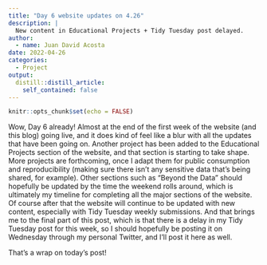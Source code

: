 ```yaml
---
title: "Day 6 website updates on 4.26"
description: |
  New content in Educational Projects + Tidy Tuesday post delayed.
author:
  - name: Juan David Acosta
date: 2022-04-26
categories:
  - Project
output:
  distill::distill_article:
    self_contained: false
---
```



```r
knitr::opts_chunk$set(echo = FALSE)
```

Wow, Day 6 already! Almost at the end of the first week of the website (and this blog) going live, and it does kind of feel like a blur with all the updates that have been going on. Another project has been added to the Educational Projects section of the website, and that section is starting to take shape. More projects are forthcoming, once I adapt them for public consumption and reproducibility (making sure there isn't any sensitive data that's being shared, for example). Other sections such as "Beyond the Data" should hopefully be updated by the time the weekend rolls around, which is ultimately my timeline for completing all the major sections of the website. Of course after that the website will continue to be updated with new content, especially with Tidy Tuesday weekly submissions. And that brings me to the final part of this post, which is that there is a delay in my Tidy Tuesday post for this week, so I should hopefully be posting it on Wednesday through my personal Twitter, and I'll post it here as well.

That's a wrap on today's post!

